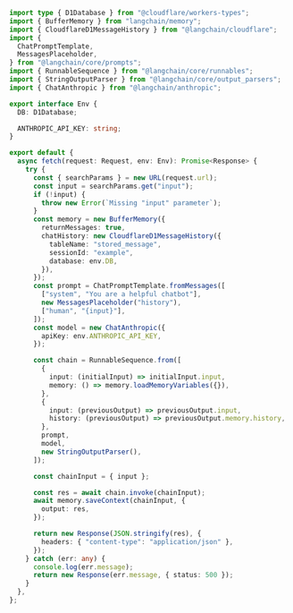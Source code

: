 ```typescript
import type { D1Database } from "@cloudflare/workers-types";
import { BufferMemory } from "langchain/memory";
import { CloudflareD1MessageHistory } from "@langchain/cloudflare";
import {
  ChatPromptTemplate,
  MessagesPlaceholder,
} from "@langchain/core/prompts";
import { RunnableSequence } from "@langchain/core/runnables";
import { StringOutputParser } from "@langchain/core/output_parsers";
import { ChatAnthropic } from "@langchain/anthropic";

export interface Env {
  DB: D1Database;

  ANTHROPIC_API_KEY: string;
}

export default {
  async fetch(request: Request, env: Env): Promise<Response> {
    try {
      const { searchParams } = new URL(request.url);
      const input = searchParams.get("input");
      if (!input) {
        throw new Error(`Missing "input" parameter`);
      }
      const memory = new BufferMemory({
        returnMessages: true,
        chatHistory: new CloudflareD1MessageHistory({
          tableName: "stored_message",
          sessionId: "example",
          database: env.DB,
        }),
      });
      const prompt = ChatPromptTemplate.fromMessages([
        ["system", "You are a helpful chatbot"],
        new MessagesPlaceholder("history"),
        ["human", "{input}"],
      ]);
      const model = new ChatAnthropic({
        apiKey: env.ANTHROPIC_API_KEY,
      });

      const chain = RunnableSequence.from([
        {
          input: (initialInput) => initialInput.input,
          memory: () => memory.loadMemoryVariables({}),
        },
        {
          input: (previousOutput) => previousOutput.input,
          history: (previousOutput) => previousOutput.memory.history,
        },
        prompt,
        model,
        new StringOutputParser(),
      ]);

      const chainInput = { input };

      const res = await chain.invoke(chainInput);
      await memory.saveContext(chainInput, {
        output: res,
      });

      return new Response(JSON.stringify(res), {
        headers: { "content-type": "application/json" },
      });
    } catch (err: any) {
      console.log(err.message);
      return new Response(err.message, { status: 500 });
    }
  },
};
```
